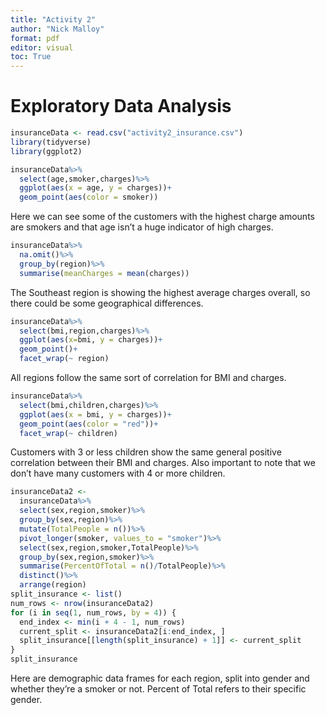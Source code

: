 ---
title: "Activity 2"
author: "Nick Malloy"
format: pdf
editor: visual
toc: True
---

# Exploratory Data Analysis 

```{r,echo = FALSE}
insuranceData <- read.csv("activity2_insurance.csv")
library(tidyverse)
library(ggplot2)
```

```{r,echo = FALSE}
insuranceData%>%
  select(age,smoker,charges)%>%
  ggplot(aes(x = age, y = charges))+
  geom_point(aes(color = smoker))
```
Here we can see some of the customers with the highest charge amounts are smokers and that age isn't a huge indicator of high charges.
```{r,echo = FALSE}
insuranceData%>%
  na.omit()%>%
  group_by(region)%>%
  summarise(meanCharges = mean(charges))
```
The Southeast region is showing the highest average charges overall, so there could be some geographical differences. 
```{r,echo = FALSE}
insuranceData%>%
  select(bmi,region,charges)%>%
  ggplot(aes(x=bmi, y = charges))+
  geom_point()+
  facet_wrap(~ region)
```
All regions follow the same sort of correlation for BMI and charges.
```{r,echo = FALSE}
insuranceData%>%
  select(bmi,children,charges)%>%
  ggplot(aes(x = bmi, y = charges))+
  geom_point(aes(color = "red"))+
  facet_wrap(~ children)
```
Customers with 3 or less children show the same general positive correlation between their BMI and charges. Also important to note that we don't have many customers with 4 or more children. 
```{r,echo = FALSE}
insuranceData2 <-
  insuranceData%>%
  select(sex,region,smoker)%>%
  group_by(sex,region)%>%
  mutate(TotalPeople = n())%>%
  pivot_longer(smoker, values_to = "smoker")%>%
  select(sex,region,smoker,TotalPeople)%>%
  group_by(sex,region,smoker)%>%
  summarise(PercentOfTotal = n()/TotalPeople)%>%
  distinct()%>%
  arrange(region)
split_insurance <- list()
num_rows <- nrow(insuranceData2)
for (i in seq(1, num_rows, by = 4)) {
  end_index <- min(i + 4 - 1, num_rows)
  current_split <- insuranceData2[i:end_index, ]
  split_insurance[[length(split_insurance) + 1]] <- current_split
}
split_insurance
```
Here are demographic data frames for each region, split into gender and whether they're a smoker or not. Percent of Total refers to their specific gender.